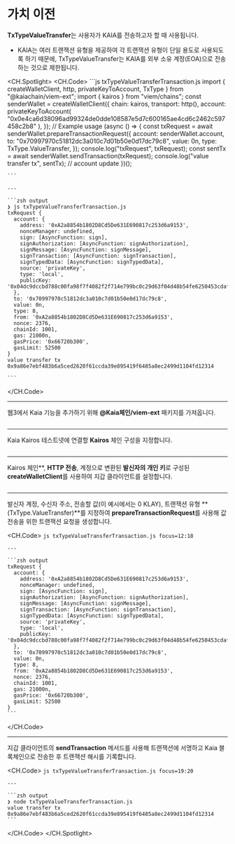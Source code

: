 # 가치 이전


<Editor module="/src/pages/viem-ext/basic-transaction/ValueTransfer.tsx" route={RoutePath.ViemExt_Value_Transfer} />

**TxTypeValueTransfer**는 사용자가 KAIA를 전송하고자 할 때 사용됩니다.

* KAIA는 여러 트랜잭션 유형을 제공하여 각 트랜잭션 유형이 단일 용도로 사용되도록 하기 때문에, TxTypeValueTransfer는 KAIA를 외부 소유 계정(EOA)으로 전송하는 것으로 제한됩니다.

<CH.Spotlight>
  <CH.Code>
    ```js txTypeValueTransferTransaction.js
    import { createWalletClient, http, privateKeyToAccount, TxType } from "@kaiachain/viem-ext";
    import { kairos } from "viem/chains";
    const senderWallet = createWalletClient({
      chain: kairos,
      transport: http(),
      account: privateKeyToAccount(
        "0x0e4ca6d38096ad99324de0dde108587e5d7c600165ae4cd6c2462c597458c2b8"
      ),
    });
    // Example usage
    (async () => {
      const txRequest = await senderWallet.prepareTransactionRequest({
        account: senderWallet.account,
        to: "0x70997970c51812dc3a010c7d01b50e0d17dc79c8",
        value: 0n,
        type: TxType.ValueTransfer,
      });
      console.log("txRequest", txRequest);
      const sentTx = await senderWallet.sendTransaction(txRequest);
      console.log("value transfer tx", sentTx);
      // account update
    })();

    ```

    ---

    ```zsh output
    ❯ js txTypeValueTransferTransaction.js
    txRequest {
      account: {
        address: '0xA2a8854b1802D8Cd5De631E690817c253d6a9153',
        nonceManager: undefined,
        sign: [AsyncFunction: sign],
        signAuthorization: [AsyncFunction: signAuthorization],
        signMessage: [AsyncFunction: signMessage],
        signTransaction: [AsyncFunction: signTransaction],
        signTypedData: [AsyncFunction: signTypedData],
        source: 'privateKey',
        type: 'local',
        publicKey: '0x04dc9dccbd788c00fa98f7f4082f2f714e799bc0c29d63f04d48b54fe6250453cdaf06ca34ae8714cf3dae06bacdb78c7c2d4054bd38961d40853cd5f15955da79'   
      },
      to: '0x70997970c51812dc3a010c7d01b50e0d17dc79c8',
      value: 0n,
      type: 8,
      from: '0xA2a8854b1802D8Cd5De631E690817c253d6a9153',
      nonce: 2376,
      chainId: 1001,
      gas: 21000n,
      gasPrice: '0x66720b300',
      gasLimit: 52500
    }
    value transfer tx 0x9a86e7ebf483b6a5ced2620f61ccda39e895419f6485a8ec2499d1104fd12314

    ```
  </CH.Code>

  ---

  웹3에서 Kaia 기능을 추가하기 위해 **@Kaia체인/viem-ext** 패키지를 가져옵니다.

  ```js txTypeValueTransferTransaction.js focus=1
  ```

  ---

  Kaia Kairos 테스트넷에 연결할 **Kairos** 체인 구성을 지정합니다.

  ```js txTypeValueTransferTransaction.js focus=2
  ```

  ---

  Kairos 체인\*\*, **HTTP 전송**, 계정으로 변환된 **발신자의 개인 키**로 구성된 **createWalletClient**를 사용하여 지갑 클라이언트를 설정합니다.

  ```js txTypeValueTransferTransaction.js focus=3:9
  ```

  ---

  발신자 계정, 수신자 주소, 전송할 값(이 예시에서는 0 KLAY), 트랜잭션 유형 \*\*(TxType.ValueTransfer)\*\*를 지정하여 **prepareTransactionRequest**를 사용해 값 전송을 위한 트랜잭션 요청을 생성합니다.

  <CH.Code>
    ```js txTypeValueTransferTransaction.js focus=12:18
    ```

    ---

    ```zsh output
    txRequest {
      account: {
        address: '0xA2a8854b1802D8Cd5De631E690817c253d6a9153',
        nonceManager: undefined,
        sign: [AsyncFunction: sign],
        signAuthorization: [AsyncFunction: signAuthorization],
        signMessage: [AsyncFunction: signMessage],
        signTransaction: [AsyncFunction: signTransaction],
        signTypedData: [AsyncFunction: signTypedData],
        source: 'privateKey',
        type: 'local',
        publicKey: '0x04dc9dccbd788c00fa98f7f4082f2f714e799bc0c29d63f04d48b54fe6250453cdaf06ca34ae8714cf3dae06bacdb78c7c2d4054bd38961d40853cd5f15955da79'   
      },
      to: '0x70997970c51812dc3a010c7d01b50e0d17dc79c8',
      value: 0n,
      type: 8,
      from: '0xA2a8854b1802D8Cd5De631E690817c253d6a9153',
      nonce: 2376,
      chainId: 1001,
      gas: 21000n,
      gasPrice: '0x66720b300',
      gasLimit: 52500
    }
    ```
  </CH.Code>

  ---

  지갑 클라이언트의 **sendTransaction** 메서드를 사용해 트랜잭션에 서명하고 Kaia 블록체인으로 전송한 후 트랜잭션 해시를 기록합니다.

  <CH.Code>
    ```js txTypeValueTransferTransaction.js focus=19:20
    ```

    ---

    ```zsh output
    ❯ node txTypeValueTransferTransaction.js
    value transfer tx 0x9a86e7ebf483b6a5ced2620f61ccda39e895419f6485a8ec2499d1104fd12314
    ```
  </CH.Code>
</CH.Spotlight>
